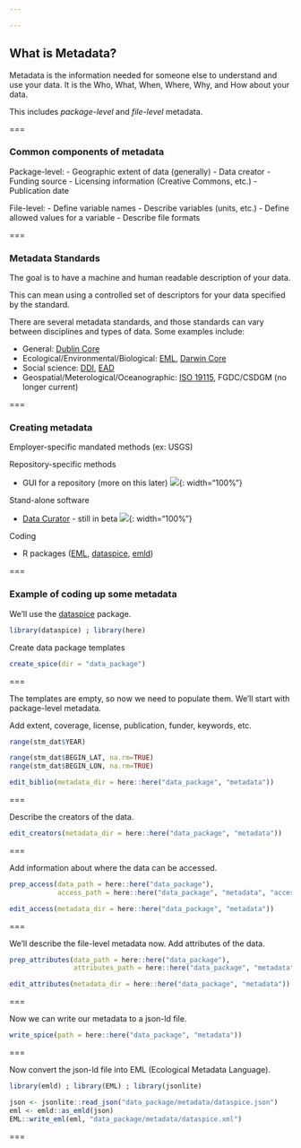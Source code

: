 ```yaml
---

---
```


## What is Metadata?

Metadata is the information needed for someone else to understand and use your data.  It is the Who, What, When, Where, Why, and How about your data.  

This includes _package-level_ and _file-level_ metadata.  

===

### Common components of metadata

Package-level:
 - Geographic extent of data (generally)
 - Data creator
 - Funding source
 - Licensing information (Creative Commons, etc.)
 - Publication date

File-level:
 - Define variable names
 - Describe variables (units, etc.)
 - Define allowed values for a variable
 - Describe file formats

===

### Metadata Standards

The goal is to have a machine and human readable description of your data. 

This can mean using a controlled set of descriptors for your data specified by the standard. 

There are several metadata standards, and those standards can vary between disciplines
and types of data.  Some examples include:

   - General: [Dublin Core](http://dublincore.org/)
   - Ecological/Environmental/Biological: [EML](https://knb.ecoinformatics.org/external//emlparser/docs/index.html), [Darwin Core](https://dwc.tdwg.org/)
   - Social science: [DDI](http://www.ddialliance.org/), [EAD](https://www.loc.gov/ead/) 
   - Geospatial/Meterological/Oceanographic: [ISO 19115](https://www.iso.org/standard/53798.html), FGDC/CSDGM (no longer current)

===

### Creating metadata

Employer-specific mandated methods (ex: USGS)

Repository-specific methods

   - GUI for a repository (more on this later)
     ![]({% include asset.html path="images/knb_snap.PNG" %}){: width="100%"} 
   
Stand-alone software
   
   - [Data Curator](https://github.com/ODIQueensland/data-curator) - still in beta
     ![]({% include asset.html path="images/Data_Curator_snap.PNG" %}){: width="100%"} 

Coding 

   - R packages ([EML](https://github.com/ropensci/EML), [dataspice](https://github.com/ropenscilabs/dataspice), [emld](https://github.com/ropensci/emld))

===

### Example of coding up some metadata  

We'll use the [dataspice](https://github.com/ropenscilabs/dataspice) package. 
```r
library(dataspice) ; library(here)
```

Create data package templates
```r
create_spice(dir = "data_package")
```
 
=== 
 
The templates are empty, so now we need to populate them. 
We'll start with package-level metadata. 

Add extent, coverage, license, publication, funder, keywords, etc. 
```r
range(stm_dat$YEAR)

range(stm_dat$BEGIN_LAT, na.rm=TRUE)
range(stm_dat$BEGIN_LON, na.rm=TRUE)
```
  
```r
edit_biblio(metadata_dir = here::here("data_package", "metadata"))
```

===

Describe the creators of the data. 
```r
edit_creators(metadata_dir = here::here("data_package", "metadata"))
```

===

Add information about where the data can be accessed.
```r
prep_access(data_path = here::here("data_package"),
            access_path = here::here("data_package", "metadata", "access.csv"))
```
  
```r
edit_access(metadata_dir = here::here("data_package", "metadata"))
```

===

We'll describe the file-level metadata now.
Add attributes of the data.
```r
prep_attributes(data_path = here::here("data_package"),
                attributes_path = here::here("data_package", "metadata", "attributes.csv"))  
```
  
```r
edit_attributes(metadata_dir = here::here("data_package", "metadata"))
```

===

Now we can write our metadata to a json-ld file.
```r
write_spice(path = here::here("data_package", "metadata"))
```

===

Now convert the json-ld file into EML (Ecological Metadata Language).
```r
library(emld) ; library(EML) ; library(jsonlite)

json <- jsonlite::read_json("data_package/metadata/dataspice.json")
eml <- emld::as_emld(json)
EML::write_eml(eml, "data_package/metadata/dataspice.xml")
```

===
